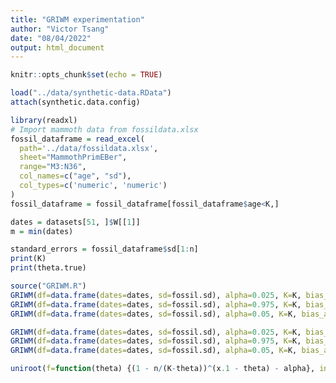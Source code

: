 ---
title: "GRIWM experimentation"
author: "Victor Tsang"
date: "08/04/2022"
output: html_document
---

```{r setup, include=FALSE}
knitr::opts_chunk$set(echo = TRUE)
```

```{r}

load("../data/synthetic-data.RData")
attach(synthetic.data.config)

library(readxl)
# Import mammoth data from fossildata.xlsx
fossil_dataframe = read_excel(
  path='../data/fossildata.xlsx', 
  sheet="MammothPrimEBer", 
  range="M3:N36", 
  col_names=c("age", "sd"), 
  col_types=c('numeric', 'numeric')
)
fossil_dataframe = fossil_dataframe[fossil_dataframe$age<K,]

dates = datasets[51, ]$W[[1]]
m = min(dates)

standard_errors = fossil_dataframe$sd[1:n]
print(K)
print(theta.true)
```

```{r}
source("GRIWM.R")
GRIWM(df=data.frame(dates=dates, sd=fossil.sd), alpha=0.025, K=K, bias_adjusted = F)$centroid
GRIWM(df=data.frame(dates=dates, sd=fossil.sd), alpha=0.975, K=K, bias_adjusted = F)$centroid
GRIWM(df=data.frame(dates=dates, sd=fossil.sd), alpha=0.05, K=K, bias_adjusted = F)
```

```{r}
GRIWM(df=data.frame(dates=dates, sd=fossil.sd), alpha=0.025, K=K, bias_adjusted = T)$centroid
GRIWM(df=data.frame(dates=dates, sd=fossil.sd), alpha=0.975, K=K, bias_adjusted = T)$centroid
GRIWM(df=data.frame(dates=dates, sd=fossil.sd), alpha=0.05, K=K, bias_adjusted = T)
```





```{r}
uniroot(f=function(theta) {(1 - n/(K-theta))^(x.1 - theta) - alpha}, interval=c(7000, 14000), extendInt="yes")
```









